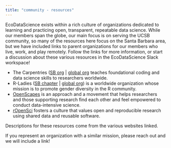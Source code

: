```yaml
---
title: "community - resources"
---
```


EcoDataScience exists within a rich culture of organizations dedicated to learning and practicing open, transparent, repeatable data science.  While our members span the globe, our main focus is on serving the UCSB community, so many of the resources here focus on the Santa Barbara area, but we have included links to parent organizations for our members who live, work, and play remotely.  Follow the links for more information, or start a discussion about these various resources in the EcoDataScience Slack workspace!

* The Carpentries ([SB org](https://www.library.ucsb.edu/carpentry-workshops) | [global org](https://carpentries.org/index.html) teaches foundational coding and data science skills to researchers worldwide.
* R-Ladies ([SB chapter](https://www.nceas.ucsb.edu/r-ladies-santa-barbara) | [global org](https://rladies.org/)) is a worldwide organization whose mission is to promote gender diversity in the R community.
* [OpenScapes](https://openscapes.org/) is an approach and a movement that helps researchers and those supporting research find each other and feel empowered to conduct data-intensive science.
* [rOpenSci](https://ropensci.org/about/) fosters a culture that values open and reproducible research using shared data and reusable software.

Descriptions for these resources come from the various websites linked.  

If you represent an organization with a similar mission, please reach out and we will include a link!
